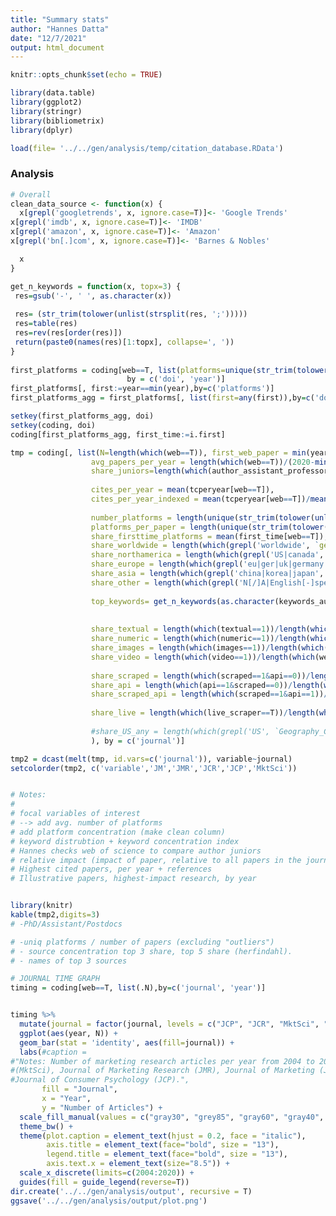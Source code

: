 ```yaml
---
title: "Summary stats"
author: "Hannes Datta"
date: "12/7/2021"
output: html_document
---
```


```r
knitr::opts_chunk$set(echo = TRUE)

library(data.table)
library(ggplot2)
library(stringr)
library(bibliometrix)
library(dplyr)

load(file= '../../gen/analysis/temp/citation_database.RData')
```

### Analysis
```r
# Overall
clean_data_source <- function(x) {
  x[grepl('googletrends', x, ignore.case=T)]<- 'Google Trends'
x[grepl('imdb', x, ignore.case=T)]<- 'IMDB'
x[grepl('amazon', x, ignore.case=T)]<- 'Amazon'
x[grepl('bn[.]com', x, ignore.case=T)]<- 'Barnes & Nobles'

  x
}
```

```r

get_n_keywords = function(x, topx=3) {
 res=gsub('-', ' ', as.character(x))
  
 res= (str_trim(tolower(unlist(strsplit(res, ';')))))
 res=table(res)
 res=rev(res[order(res)])
 return(paste0(names(res)[1:topx], collapse=', '))
}
  
first_platforms = coding[web==T, list(platforms=unique(str_trim(tolower(unlist(strsplit(`scraped data_source`,',')))))),
                          by = c('doi', 'year')]
first_platforms[, first:=year==min(year),by=c('platforms')]
first_platforms_agg = first_platforms[, list(first=any(first)),by=c('doi')]

setkey(first_platforms_agg, doi)
setkey(coding, doi)
coding[first_platforms_agg, first_time:=i.first]

tmp = coding[, list(N=length(which(web==T)), first_web_paper = min(year[web==T]),
                  avg_papers_per_year = length(which(web==T))/(2020-min(year[web==T])+1),
                  share_juniors=length(which(author_assistant_professor+author_post_doc+author_phd>0))/length(which(web==T)),
                  
                  cites_per_year = mean(tcperyear[web==T]),
                  cites_per_year_indexed = mean(tcperyear[web==T])/mean(tcperyear),
                  
                  number_platforms = length(unique(str_trim(tolower(unlist(strsplit(`scraped data_source`,',')))))),
                  platforms_per_paper = length(unique(str_trim(tolower(unlist(strsplit(`scraped data_source`,','))))))/length(which(web==T)),
                  share_firsttime_platforms = mean(first_time[web==T]),
                  share_worldwide = length(which(grepl('worldwide', `geography_country (or worldwide)`,ignore.case=T)))/length(which(web==T)),
                  share_northamerica = length(which(grepl('US|canada', `geography_country (or worldwide)`,ignore.case=T)))/length(which(web==T)),
                  share_europe = length(which(grepl('eu|ger|uk|germany|italy|sweden|france|austria|switz|denmark|netherl|poland|luxem|belgium|czech', `geography_country (or worldwide)`, ignore.case=T)))/length(which(web==T)),
                  share_asia = length(which(grepl('china|korea|japan', `geography_country (or worldwide)`, ignore.case=T)))/length(which(web==T)),
                  share_other = length(which(grepl('N[/]A|English[-]speaking', `geography_country (or worldwide)`, ignore.case=T)))/length(which(web==T)),
                  
                  top_keywords= get_n_keywords(as.character(keywords_author[web==T])),
                  
                 
                  share_textual = length(which(textual==1))/length(which(web==T)),
                  share_numeric = length(which(numeric==1))/length(which(web==T)),
                  share_images = length(which(images==1))/length(which(web==T)),
                  share_video = length(which(video==1))/length(which(web==T)),
                  
                  share_scraped = length(which(scraped==1&api==0))/length(which(web==T)),
                  share_api = length(which(api==1&scraped==0))/length(which(web==T)),
                  share_scraped_api = length(which(scraped==1&api==1))/length(which(web==T)),
                  
                  share_live = length(which(live_scraper==T))/length(which(web==T))
                  
                  #share_US_any = length(which(grepl('US', `Geography_Country (or worldwide)`)))/.N
                  ), by = c('journal')]

tmp2 = dcast(melt(tmp, id.vars=c('journal')), variable~journal)
setcolorder(tmp2, c('variable','JM','JMR','JCR','JCP','MktSci'))


# Notes:
# 
# focal variables of interest
# --> add avg. number of platforms
# add platform concentration (make clean column)
# keyword distrubtion + keyword concentration index
# Hannes checks web of science to compare author juniors
# relative impact (impact of paper, relative to all papers in the journal)
# Highest cited papers, per year + references
# Illustrative papers, highest-impact research, by year


library(knitr)
kable(tmp2,digits=3)
# -PhD/Assistant/Postdocs

# -uniq platforms / number of papers (excluding "outliers")
# - source concentration top 3 share, top 5 share (herfindahl). 
# - names of top 3 sources

```

```r
# JOURNAL TIME GRAPH
timing = coding[web==T, list(.N),by=c('journal', 'year')]


timing %>%
  mutate(journal = factor(journal, levels = c("JCP", "JCR", "MktSci", "JMR", "JM"))) %>%
  ggplot(aes(year, N)) +
  geom_bar(stat = 'identity', aes(fill=journal)) +
  labs(#caption = 
#"Notes: Number of marketing research articles per year from 2004 to 2020. Included journals are Marketing Science 
#(MktSci), Journal of Marketing Research (JMR), Journal of Marketing (JM), Journal of Consumer Research (JCM), 
#Journal of Consumer Psychology (JCP).",
       fill = "Journal",
       x = "Year",
       y = "Number of Articles") +
  scale_fill_manual(values = c("gray30", "grey85", "gray60", "gray40", "gray1")) +
  theme_bw() +
  theme(plot.caption = element_text(hjust = 0.2, face = "italic"),
        axis.title = element_text(face="bold", size = "13"),
        legend.title = element_text(face="bold", size = "13"),
        axis.text.x = element_text(size="8.5")) +
  scale_x_discrete(limits=c(2004:2020)) + 
  guides(fill = guide_legend(reverse=T))
dir.create('../../gen/analysis/output', recursive = T)
ggsave('../../gen/analysis/output/plot.png')

```

